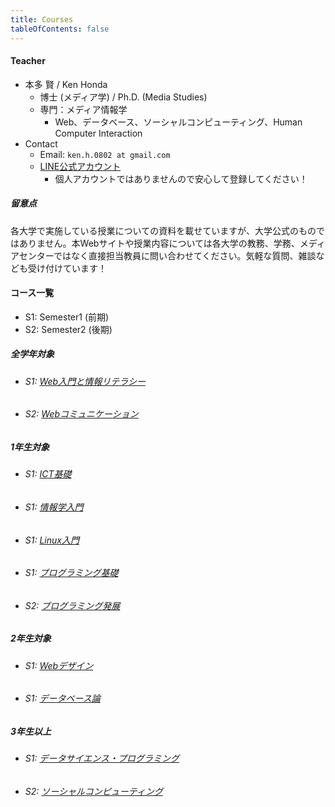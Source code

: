 ```yaml
---
title: Courses
tableOfContents: false
---
```


#### Teacher

- 本多 賢 / Ken Honda
    - 博士 (メディア学) / Ph.D. (Media Studies)
    - 専門：メディア情報学
        - Web、データベース、ソーシャルコンピューティング、Human Computer Interaction
- Contact
    - Email: `ken.h.0802 at gmail.com`
    - [LINE公式アカウント](https://lin.ee/dk4a8Me)
        - 個人アカウントではありませんので安心して登録してください！

##### 留意点

各大学で実施している授業についての資料を載せていますが、大学公式のものではありません。本Webサイトや授業内容については各大学の教務、学務、メディアセンターではなく直接担当教員に問い合わせてください。気軽な質問、雑談なども受け付けています！

#### コース一覧

- S1: Semester1 (前期)
- S2: Semester2 (後期)

##### 全学年対象
- ###### S1: [Web入門と情報リテラシー](courses/gsc/s1_weblit/)
- ###### S2: [Webコミュニケーション](courses/gsc/s2_webcom/)

##### 1年生対象
- ###### S1: [ICT基礎](/courses/gms/s1_ict/)
- ###### S1: [情報学入門](/courses/gms/s1_informatics/)
- ###### S1: [Linux入門](/courses/kaishi/s1_linux)
- ###### S1: [プログラミング基礎](/courses/kaishi/s1_programming_basic/)
- ###### S2: [プログラミング発展](/courses/kaishi/s2_programming_advance/)

##### 2年生対象
- ###### S1: [Webデザイン](/courses/kaishi/s1_web_design)
- ###### S1: [データベース論](/courses/kaishi/s1_database)

##### 3年生以上
- ###### S1: [データサイエンス・プログラミング](/courses/kaishi/s1_data_science)
- ###### S2: [ソーシャルコンピューティング](/courses/kaishi/s2_social_computing)

